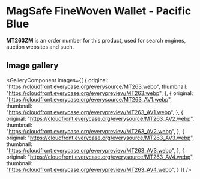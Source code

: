 
# MagSafe FineWoven Wallet - Pacific Blue

<Callout type='info' emoji='👉🏻'>**MT263ZM** is an order number for this product, used for search engines, auction websites and such.</Callout>

## Image gallery

<GalleryComponent
    images={[
      {
        original: "https://cloudfront.everycase.org/everysource/MT263.webp",
        thumbnail: "https://cloudfront.everycase.org/everypreview/MT263.webp",
      },
      {
        original: "https://cloudfront.everycase.org/everysource/MT263_AV1.webp",
        thumbnail: "https://cloudfront.everycase.org/everypreview/MT263_AV1.webp",
      },
      {
        original: "https://cloudfront.everycase.org/everysource/MT263_AV2.webp",
        thumbnail: "https://cloudfront.everycase.org/everypreview/MT263_AV2.webp",
      },
      {
        original: "https://cloudfront.everycase.org/everysource/MT263_AV3.webp",
        thumbnail: "https://cloudfront.everycase.org/everypreview/MT263_AV3.webp",
      },
      {
        original: "https://cloudfront.everycase.org/everysource/MT263_AV4.webp",
        thumbnail: "https://cloudfront.everycase.org/everypreview/MT263_AV4.webp",
      }
    ]}
  />
